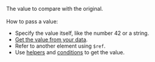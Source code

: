 The value to compare with the original.<br/><br/>How to pass a value:

- Specify the value itself, like the number 42 or a string.
- [Get the value from your data](/docs/template-builder/operations/work-with-data).
- Refer to another element using `$ref`.
- Use [helpers](/docs/template-builder/reference/helpers) and [conditions](/docs/template-builder/reference/conditions) to get the value.
